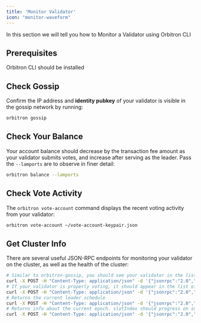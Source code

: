 ```yaml
---
title: 'Monitor Validator'
icon: "monitor-waveform"
---
```

In this section we will tell you how to Monitor a Validator using Orbitron CLI

## Prerequisites
<CardGroup cols={1}>

  <Card title="Command Line Interface" icon="terminal" href="/quickstart">
   Orbitron CLI should be installed
  </Card>

</CardGroup>

## Check Gossip

Confirm the IP address and **identity pubkey** of your validator is visible in
the gossip network by running:

```bash
orbitron gossip
```

## Check Your Balance

Your account balance should decrease by the transaction fee amount as your
validator submits votes, and increase after serving as the leader. Pass the
`--lamports` are to observe in finer detail:

```bash
orbitron balance --lamports
```

## Check Vote Activity

The `orbitron vote-account` command displays the recent voting activity from
your validator:

```bash
orbitron vote-account ~/vote-account-keypair.json
```

## Get Cluster Info

There are several useful JSON-RPC endpoints for monitoring your validator on the
cluster, as well as the health of the cluster:

```bash
# Similar to orbitron-gossip, you should see your validator in the list of cluster nodes
curl -X POST -H "Content-Type: application/json" -d '{"jsonrpc":"2.0","id":1, "method":"getClusterNodes"}' http://api.devnet.orbitron.network:8899
# If your validator is properly voting, it should appear in the list of `current` vote accounts. If staked, `stake` should be > 0
curl -X POST -H "Content-Type: application/json" -d '{"jsonrpc":"2.0","id":1, "method":"getVoteAccounts"}' http://api.devnet.orbitron.network:8899
# Returns the current leader schedule
curl -X POST -H "Content-Type: application/json" -d '{"jsonrpc":"2.0","id":1, "method":"getLeaderSchedule"}' http://api.devnet.orbitron.network:8899
# Returns info about the current epoch. slotIndex should progress on subsequent calls.
curl -X POST -H "Content-Type: application/json" -d '{"jsonrpc":"2.0","id":1, "method":"getEpochInfo"}' http://api.devnet.orbitron.network:8899
```
